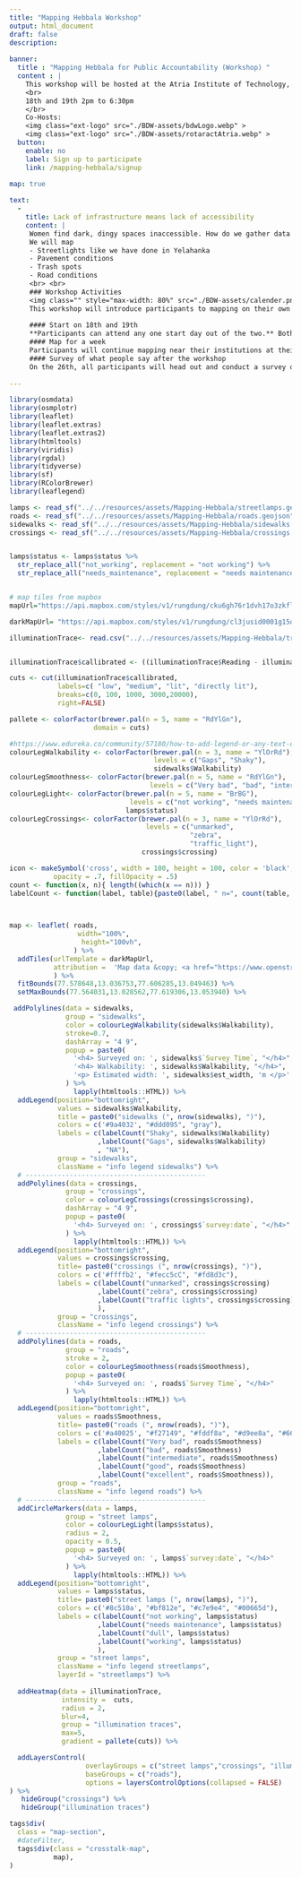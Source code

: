 ```yaml
---
title: "Mapping Hebbala Workshop"
output: html_document
draft: false 
description:
  
banner:
  title : "Mapping Hebbala for Public Accountability (Workshop) "
  content : |
    This workshop will be hosted at the Atria Institute of Technology, Hebbal.
    <br>
    18th and 19th 2pm to 6:30pm
    </br>
    Co-Hosts: 
    <img class="ext-logo" src="./BDW-assets/bdwLogo.webp" >
    <img class="ext-logo" src="./BDW-assets/rotaractAtria.webp" >
  button:
    enable: no
    label: Sign up to participate 
    link: /mapping-hebbala/signup

map: true
    
text:
  - 
    title: Lack of infrastructure means lack of accessibility
    content: |
     Women find dark, dingy spaces inaccessible. How do we gather data on what causes the roads to be unwalkable? What streets are unlit, dark and inaccessible? We map! </br>
     We will map
     - Streetlights like we have done in Yelahanka
     - Pavement conditions
     - Trash spots
     - Road conditions
     <br> <br>
     ### Workshop Activities
     <img class="" style="max-width: 80%" src="./BDW-assets/calender.png" > <br>
     This workshop will introduce participants to mapping on their own and contributing to open data platforms like openstreetmap.in. We will test apps and tools that SafeYelli has been developing on the ground. 
     
     #### Start on 18th and 19th
     **Participants can attend any one start day out of the two.** Both days will be a 4 hour orientation and workshop on mapping different things on the ground. We will head out to the Hebbal Railway station to map.
     #### Map for a week
     Participants will continue mapping near their institutions at their own pace for a week
     #### Survey of what people say after the workshop
     On the 26th, all participants will head out and conduct a survey on what citizens feel about the same space that the participants mapped
      
---
```

```r
library(osmdata)
library(osmplotr)
library(leaflet)
library(leaflet.extras)
library(leaflet.extras2)
library(htmltools)
library(viridis)
library(rgdal)
library(tidyverse)
library(sf)
library(RColorBrewer)
library(leaflegend)
```

```r



lamps <- read_sf("../../resources/assets/Mapping-Hebbala/streetlamps.geojson")
roads <- read_sf("../../resources/assets/Mapping-Hebbala/roads.geojson")
sidewalks <- read_sf("../../resources/assets/Mapping-Hebbala/sidewalks.geojson")
crossings <- read_sf("../../resources/assets/Mapping-Hebbala/crossings.geojson")


lamps$status <- lamps$status %>% 
  str_replace_all("not_working", replacement = "not working") %>% 
  str_replace_all("needs_maintenance", replacement = "needs maintenance")


# map tiles from mapbox
mapUrl="https://api.mapbox.com/styles/v1/rungdung/cku6gh76r1dvh17o3zkfllvjz/tiles/256/{z}/{x}/{y}@2x?access_token=pk.eyJ1IjoicnVuZ2R1bmciLCJhIjoiY2tqeWh6cXF4MDgzMjJvbWVmbGQzYjAwMyJ9.U-aJyoqyKvTXlhVk43jV1A"

darkMapUrl= "https://api.mapbox.com/styles/v1/rungdung/cl3jusid0001g15odcz3f1dcb/tiles/256/{z}/{x}/{y}@2x?access_token=pk.eyJ1IjoicnVuZ2R1bmciLCJhIjoiY2tqeWh6cXF4MDgzMjJvbWVmbGQzYjAwMyJ9.U-aJyoqyKvTXlhVk43jV1A"
```


```r

illuminationTrace<- read.csv("../../resources/assets/Mapping-Hebbala/traces.csv")


illuminationTrace$callibrated <- ((illuminationTrace$Reading - illuminationTrace$CP2) * 1700)/ (illuminationTrace$CP1 - illuminationTrace$CP2)

cuts <- cut(illuminationTrace$callibrated, 
            labels=c( "low", "medium", "lit", "directly lit"),
            breaks=c(0, 100, 1000, 3000,20000),
            right=FALSE)

pallete <- colorFactor(brewer.pal(n = 5, name = "RdYlGn"),
                     domain = cuts) 

```


```r
#https://www.edureka.co/community/57180/how-to-add-legend-or-any-text-on-the-map-in-leaflet
colourLegWalkability <- colorFactor(brewer.pal(n = 3, name = "YlOrRd"),
                                    levels = c("Gaps", "Shaky"), 
                                    sidewalks$Walkability)
colourLegSmoothness<- colorFactor(brewer.pal(n = 5, name = "RdYlGn"),
                                   levels = c("Very bad", "bad", "intermediate", "good", "excellent"),roads$Smoothness)
colourLegLight<- colorFactor(brewer.pal(n = 5, name = "BrBG"),
                              levels = c("not working", "needs maintenance", "dull", "working"),
                             lamps$status)
colourLegCrossings<- colorFactor(brewer.pal(n = 3, name = "YlOrRd"),
                                  levels = c("unmarked",
                                             "zebra",
                                             "traffic_light"),
                                 crossings$crossing)

icon <- makeSymbol('cross', width = 100, height = 100, color = 'black', fillColor = 'red',
           opacity = .7, fillOpacity = .5)
count <- function(x, n){ length((which(x == n))) }
labelCount <- function(label, table){paste0(label, " n=", count(table, label))}

 
```


```r
map <- leaflet( roads,
                 width="100%", 
                  height="100vh",
                ) %>%
  addTiles(urlTemplate = darkMapUrl,
           attribution =  'Map data &copy; <a href="https://www.openstreetmap.org/copyright">OpenStreetMap</a> contributors, Infrastructure layers &copy SafeYelli contributors Imagery © <a href="https://www.mapbox.com/">Mapbox</a>',
           ) %>%
  fitBounds(77.578648,13.036753,77.606285,13.049463) %>%
  setMaxBounds(77.564031,13.028562,77.619306,13.053940) %>% 

 addPolylines(data = sidewalks,
              group = "sidewalks",
              color = colourLegWalkability(sidewalks$Walkability),
              stroke=0.7,
              dashArray = "4 9",
              popup = paste0(
                '<h4> Surveyed on: ', sidewalks$`Survey Time`, "</h4>",
                '<h4> Walkability: ', sidewalks$Walkability, "</h4>",
                '<p> Estimated width: ', sidewalks$est_width, 'm </p>'
              ) %>% 
                lapply(htmltools::HTML)) %>% 
  addLegend(position="bottomright",
            values = sidewalks$Walkability,
            title = paste0("sidewalks (", nrow(sidewalks), ")"),
            colors = c('#9a4032', "#ddd095", "gray"),
            labels = c(labelCount("Shaky", sidewalks$Walkability)
                      ,labelCount("Gaps", sidewalks$Walkability)
                      , "NA"),
            group = "sidewalks",
            className = "info legend sidewalks") %>% 
  # ---------------------------------------------
  addPolylines(data = crossings,
              group = "crossings",
              color = colourLegCrossings(crossings$crossing),
              dashArray = "4 9",
              popup = paste0(
                '<h4> Surveyed on: ', crossings$`survey:date`, "</h4>"
              ) %>% 
                lapply(htmltools::HTML)) %>%
  addLegend(position="bottomright",
            values = crossings$crossing,
            title= paste0("crossings (", nrow(crossings), ")"),
            colors = c('#ffffb2', "#fecc5cC", "#fd8d3c"),
            labels = c(labelCount("unmarked", crossings$crossing)
                      ,labelCount("zebra", crossings$crossing)
                      ,labelCount("traffic lights", crossings$crossing)
                      ),
            group = "crossings",
            className = "info legend crossings") %>%
  # ---------------------------------------------
  addPolylines(data = roads,
              group = "roads",
              stroke = 2,
              color = colourLegSmoothness(roads$Smoothness),
              popup = paste0(
                '<h4> Surveyed on: ', roads$`Survey Time`, "</h4>"
              ) %>% 
                lapply(htmltools::HTML)) %>% 
  addLegend(position="bottomright",
            values = roads$Smoothness,
            title= paste0("roads (", nrow(roads), ")"),
            colors = c('#a40025', "#f27149", "#fddf8a", "#d9ee8a", "#66bc62" ),
            labels = c(labelCount("Very bad", roads$Smoothness)
                      ,labelCount("bad", roads$Smoothness)
                      ,labelCount("intermediate", roads$Smoothness)
                      ,labelCount("good", roads$Smoothness)
                      ,labelCount("excellent", roads$Smoothness)),
            group = "roads",
            className = "info legend roads") %>% 
  # ---------------------------------------------
  addCircleMarkers(data = lamps,
              group = "street lamps",
              color = colourLegLight(lamps$status),
              radius = 2,
              opacity = 0.5,
              popup = paste0(
                '<h4> Surveyed on: ', lamps$`survey:date`, "</h4>"
              ) %>% 
                lapply(htmltools::HTML)) %>% 
  addLegend(position="bottomright",
            values = lamps$status,
            title= paste0("street lamps (", nrow(lamps), ")"),
            colors = c('#8c510a', "#bf812e", "#c7e9e4", "#00665d"),
            labels = c(labelCount("not working", lamps$status)
                      ,labelCount("needs maintenance", lamps$status)
                      ,labelCount("dull", lamps$status)
                      ,labelCount("working", lamps$status)
                      ),
            group = "street lamps",
            className = "info legend streetlamps",
            layerId = "streetlamps") %>% 
  
  addHeatmap(data = illuminationTrace,
             intensity =  cuts,
             radius = 2,
             blur=4,
             group = "illumination traces",
             max=5,
             gradient = pallete(cuts)) %>% 

  addLayersControl(
                   overlayGroups = c("street lamps","crossings", "illumination traces", "sidewalks"),
                   baseGroups = c("roads"),
                   options = layersControlOptions(collapsed = FALSE)
) %>%
   hideGroup("crossings") %>% 
   hideGroup("illumination traces")
```

```r
tags$div(
  class = "map-section",
  #dateFilter,
  tags$div(class = "crosstalk-map",
           map),
)
```


